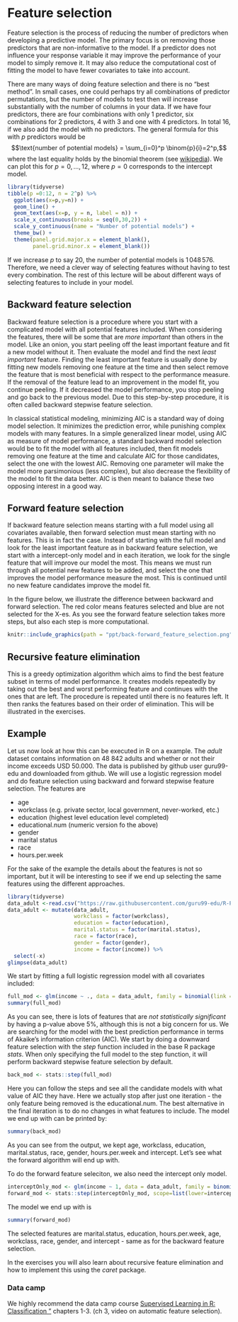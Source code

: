 # Feature selection {#lecture9}

Feature selection is the process of reducing the number of predictors when developing a predictive model. The primary focus is on removing those predictors that are non-informative to the model. If a predictor does not influence your response variable it may improve the performance of your model to simply remove it. It may also reduce the computational cost of fitting the model to have fewer covariates to take into account. 

There are many ways of doing feature selection and there is no "best method". In small cases, one could perhaps try all combinations of predictor permutations, but the number of models to test then will increase substantially with the number of columns in your data. If we have four predictors, there are four combinations with only 1 predictor, six combinations for 2 predictors, 4 with 3 and one with 4 predictors. In total 16, if we also add the model with no predictors. The general formula for this with $p$ predictors would be
$$\text{number of potential models} = \sum_{i=0}^p \binom{p}{i}=2^p,$$
where the last equality holds by the binomial theorem (see [wikipedia](https://en.wikipedia.org/wiki/Binomial_theorem)). We can plot this for $p = 0,\ldots, 12$, where $p=0$ corresponds to the intercept model.
```r
library(tidyverse)
tibble(p =0:12, n = 2^p) %>%
  ggplot(aes(x=p,y=n)) + 
  geom_line() +
  geom_text(aes(x=p, y = n, label = n)) +
  scale_x_continuous(breaks = seq(0,30,2)) + 
  scale_y_continuous(name = "Number of potential models") + 
  theme_bw() +
  theme(panel.grid.major.x = element_blank(),
        panel.grid.minor.x = element_blank())
``` 

If we increase $p$ to say 20, the number of potential models is $1\,048\,576$. Therefore, we need a clever way of selecting features without having to test every combination. The rest of this lecture will be about different ways of selecting features to include in your model. 

## Backward feature selection{-}
Backward feature selection is a procedure where you start with a complicated model with all potential features included. When considering the features, there will be some that are *more important* than others in the model. Like an onion, you start peeling off the least important feature and fit a new model without it. Then evaluate the model and find the next *least important* feature. Finding the least important feature is usually done by fitting new models removing one feature at the time and then select remove the feature that is most beneficial with respect to the performance measure. If the removal of the feature lead to an improvement in the model fit, you continue peeling. If it decreased the model performance, you stop peeling and go back to the previous model. Due to this step-by-step procedure, it is often called backward stepwise feature selection.

In classical statistical modeling, minimizing AIC is a standard way of doing model selection. It minimizes the prediction error, while punishing complex models with many features. In a simple generalized linear model, using AIC as measure of model performance, a standard backward model selection would be to fit the model with all features included, then fit models removing one feature at the time and calculate AIC for those candidates, select the one with the lowest AIC. Removing one parameter will make the model more parsimonious (less complex), but also decrease the flexibility of the model to fit the data better. AIC is then meant to balance these two opposing interest in a good way. 

## Forward feature selection{-}
If backward feature selection means starting with a full model using all covariates available, then forward selection must mean starting with no features. This is in fact the case. Instead of starting with the full model and look for the least important feature as in backward feature selection,  we start with a intercept-only model and in each iteration, we look for the single feature that will improve our model the most. This means we must run through all potential new features to be added, and select the one that improves the model performance measure the most. This is continued until no new feature candidates improve the model fit.  

In the figure below, we illustrate the difference between backward and forward selection. The red color means features selected and blue are not selected for the X-es. As you see the forward feature selection takes more steps, but also each step is more computational. 

```r
knitr::include_graphics(path = "ppt/back-forward_feature_selection.png")
```

## Recursive feature elimination{-}
This is a greedy optimization algorithm which aims to find the best feature subset in terms of model performance. It creates models repeatedly by taking out the best and worst performing feature and continues with the ones that are left. The procedure is repeated until there is no features left. It then ranks the features based on their order of elimination. This will be illustrated in the exercises. 

## Example

Let us now look at how this can be executed in R on a example. The *adult* dataset contains information on 48 842 adults and whether or not their income exceeds USD 50.000. The data is published by github user guru99-edu and downloaded from github. We will use a logistic regression model and do feature selection using backward and forward stepwise feature selection. The features are

- age
- workclass (e.g. private sector, local government, never-worked, etc.)
- education (highest level education level completed)
- educational.num (numeric version fo the above)
- gender 
- marital status
- race
- hours.per.week

For the sake of the example the details about the features is not so important, but it will be interesting to see if we end up selecting the same features using the different approaches. 

```r
library(tidyverse)
data_adult <-read.csv("https://raw.githubusercontent.com/guru99-edu/R-Programming/master/adult.csv")
data_adult <- mutate(data_adult, 
                     workclass = factor(workclass),
                     education = factor(education),
                     marital.status = factor(marital.status), 
                     race = factor(race),
                     gender = factor(gender),
                     income = factor(income)) %>%
  select(-x)
glimpse(data_adult)
```
We start by fitting a full logistic regression model with all covariates included: 
```r
full_mod <- glm(income ~ ., data = data_adult, family = binomial(link = "logit"))
summary(full_mod)
```

As you can see, there is lots of features that are *not statistically significant* by having a p-value above 5\%, although this is not a big concern for us. We are searching for the model with the best prediction performance in terms of Akaike's information criterion (AIC). We start by doing a downward feature selection with the *step* function included in the base R package *stats*. When only specifying the full model to the step function, it will perform backward stepwise feature selection by default. 

```r
back_mod <- stats::step(full_mod)
```

Here you can follow the steps and see all the candidate models with what value of AIC they have. Here we actually stop after just one iteration - the only feature being removed is the educational.num. The best alternative in the final iteration is to do no changes in what features to include. 
The model we end up with can be printed by:

```r
summary(back_mod)
```

As you can see from the output, we kept age, workclass, education, marital.status, race, gender, hours.per.week and intercept. Let's see what the forward algorithm will end up with. 

To do the forward feature seleciton, we also need the intercept only model.

```r
interceptOnly_mod <- glm(income ~ 1, data = data_adult, family = binomial(link = "logit"))
forward_mod <- stats::step(interceptOnly_mod, scope=list(lower=interceptOnly_mod, upper=full_mod), direction="forward")
```
The model we end up with is
```r
summary(forward_mod)
```

The selected features are marital.status, education, hours.per.week, age, workclass, race, gender, and intercept - same as for the backward feature selection. 

In the exercises you will also learn about recursive feature elimination and how to implement this using the *caret* package. 

### Data camp {-}
We highly recommend the data camp course [Supervised Learning in R: Classification "](https://app.datacamp.com/learn/courses/supervised-learning-in-r-classification) chapters 1-3.
(ch 3, video on automatic feature selection).


